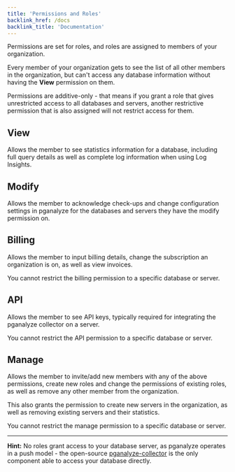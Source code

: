 ```yaml
---
title: 'Permissions and Roles'
backlink_href: /docs
backlink_title: 'Documentation'
---
```


Permissions are set for roles, and roles are assigned to members of your organization.

Every member of your organization gets to see the list of all other members in the organization,
but can't access any database information without having the **View** permission on them.

Permissions are additive-only - that means if you grant a role that gives
unrestricted access to all databases and servers, another restrictive permission
that is also assigned will not restrict access for them.

## View

Allows the member to see statistics information for a database, including full
query details as well as complete log information when using Log Insights.

## Modify

Allows the member to acknowledge check-ups and change configuration settings in pganalyze
for the databases and servers they have the modify permission on.

## Billing

Allows the member to input billing details, change the subscription an organization
is on, as well as view invoices.

You cannot restrict the billing permission to a specific database or server.

## API

Allows the member to see API keys, typically required for integrating the pganalyze collector on a server.

You cannot restrict the API permission to a specific database or server.

## Manage

Allows the member to invite/add new members with any of the above permissions,
create new roles and change the permissions of existing roles, as well
as remove any other member from the organization.

This also grants the permission to create new servers in the organization, as well
as removing existing servers and their statistics.

You cannot restrict the manage permission to a specific database or server.

---

**Hint:** No roles grant access to your database server, as pganalyze operates in a push model - the open-source [pganalyze-collector](https://github.com/pganalyze/collector) is the only component able to access your database directly.
